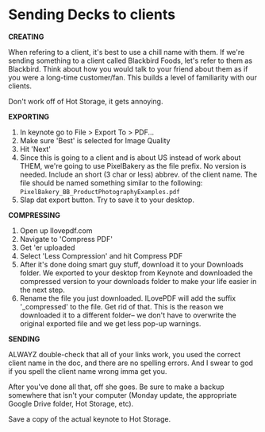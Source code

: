 # Sending Decks to clients

**CREATING**

When refering to a client, it's best to use a chill name with them. If we're sending something to a client called Blackbird Foods, let's refer to them as Blackbird. Think about how you would talk to your friend about them as if you were a long-time customer/fan. This builds a level of familiarity with our clients.

Don't work off of Hot Storage, it gets annoying.

**EXPORTING**

1. In keynote go to File > Export To > PDF...
2. Make sure 'Best' is selected for Image Quality
3. Hit 'Next'
4. Since this is going to a client and is about US instead of work about THEM, we're going to use PixelBakery as the file prefix. No version is needed. Include an short (3 char or less) abbrev. of the client name. The file should be named something similar to the following: `PixelBakery_BB_ProductPhotographyExamples.pdf`
5. Slap dat export button. Try to save it to your desktop.

**COMPRESSING**

1. Open up Ilovepdf.com
2. Navigate to 'Compress PDF'
3. Get 'er uploaded
4. Select 'Less Compression' and hit Compress PDF
5. After it's done doing smart guy stuff, download it to your Downloads folder. We exported to your desktop from Keynote and downloaded the compressed version to your downloads folder to make your life easier in the next step.
6. Rename the file you just downloaded. ILovePDF will add the suffix '\_compressed' to the file. Get rid of that. This is the reason we downloaded it to a different folder– we don't have to overwrite the original exported file and we get less pop-up warnings.

**SENDING**

ALWAYZ double-check that all of your links work, you used the correct client name in the doc, and there are no spelling errors. And I swear to god if you spell the client name wrong imma get you.

After you've done all that, off she goes. Be sure to make a backup somewhere that isn't your computer (Monday update, the appropriate Google Drive folder, Hot Storage, etc).

Save a copy of the actual keynote to Hot Storage.
